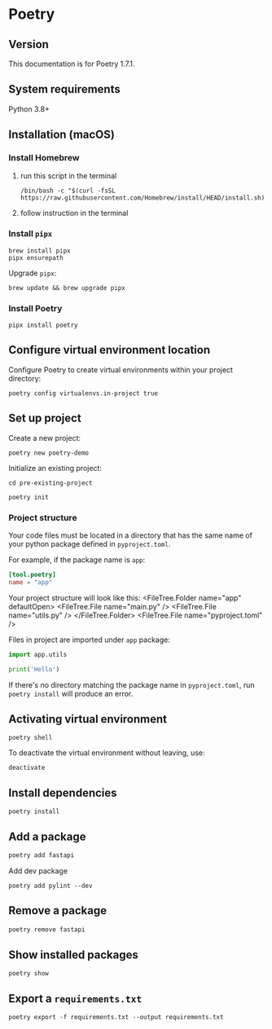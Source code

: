 
# Poetry

## Version

This documentation is for Poetry 1.7.1.

## System requirements

Python 3.8+

## Installation (macOS)

### Install Homebrew

1. run this script in the terminal
    ```shell
    /bin/bash -c "$(curl -fsSL https://raw.githubusercontent.com/Homebrew/install/HEAD/install.sh)"
    ```
1. follow instruction in the terminal


### Install `pipx`

```shell
brew install pipx
pipx ensurepath
```

Upgrade `pipx`:

```shell
brew update && brew upgrade pipx
```

### Install Poetry

```shell
pipx install poetry
```

## Configure virtual environment location

Configure Poetry to create virtual environments within your project directory:

```shell
poetry config virtualenvs.in-project true
```

## Set up project

Create a new project:

```shell
poetry new poetry-demo
```

Initialize an existing project:

```shell
cd pre-existing-project
```

```shell
poetry init
```

### Project structure

Your code files must be located in a directory that has the same name of your python package defined in `pyproject.toml`.

For example, if the package name is `app`:
```toml filename="pyproject.toml"
[tool.poetry]
name = "app"
```

Your project structure will look like this:
<FileTree>
  <FileTree.Folder name="app" defaultOpen>
    <FileTree.File name="main.py" />
    <FileTree.File name="utils.py" />
  </FileTree.Folder>
  <FileTree.File name="pyproject.toml" />
</FileTree>

Files in project are imported under `app` package:
```py filename="main.py"
import app.utils

print('Hello')
```

If there's no directory matching the package name in `pyproject.toml`, run `poetry install` will produce an error.


## Activating virtual environment

```shell
poetry shell
```

To deactivate the virtual environment without leaving, use:

```shell
deactivate
```


## Install dependencies

```shell
poetry install
```


## Add a package

```sh
poetry add fastapi
```

Add dev package

```shell
poetry add pylint --dev
```

## Remove a package

```sh
poetry remove fastapi
```


## Show installed packages

```shell
poetry show
```


## Export a `requirements.txt`

```shell
poetry export -f requirements.txt --output requirements.txt
```
